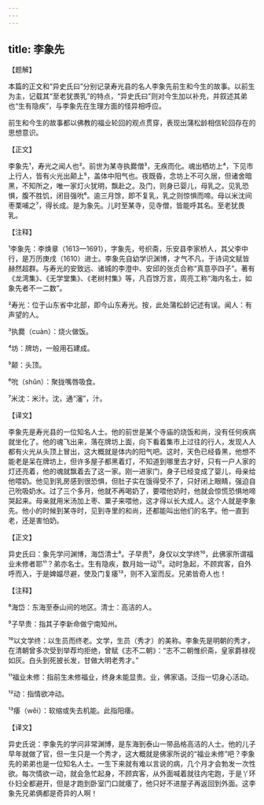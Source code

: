 ```yaml
---
---
---
```

title: 李象先
---




【题解】


本篇的正文和“异史氏曰”分别记录寿光县的名人李象先前生和今生的故事。以前生为主，记载其“至老犹畏乳”的特点，“异史氏曰”则对今生加以补充，并叙述其弟也“生有隐疾”，与李象先在生理方面的怪异相呼应。

前生和今生的故事都以佛教的福业轮回的观点贯穿，表现出蒲松龄相信轮回存在的思想意识。


【正文】

李象先¹，寿光之闻人也²。前世为某寺执爨僧³，无疾而化。魂出栖坊上⁴，下见市上行人，皆有火光出颠上⁵，盖体中阳气也。夜既昏，念坊上不可久居，但诸舍暗黑，不知所之，唯一家灯火犹明，飘赴之。及门，则身已婴儿，母乳之。见乳恐惧，腹不胜饥，闭目强吮⁶。逾三月馀，即不复乳，乳之则惊惧而啼。母以米沈间枣栗哺之⁷，得长成。是为象先。儿时至某寺，见寺僧，皆能呼其名。至老犹畏乳。

【注释】


¹李象先：李焕章（1613—1691），字象先，号织斋，乐安县李家桥人，其父李中行，是万历庚戌（1610）进士。李象先自幼学识渊博，才气不凡，于诗词文赋皆赫然超群。与寿光的安致远、诸城的李澄中、安邱的张贞合称“真意亭四子”。著有《龙湾集》、《无学堂集》、《老树村集》等，凡百馀万言，周亮工称“海内名士，如象先者不一二数”。

²寿光：位于山东省中北部，即今山东寿光。按，此处蒲松龄记述有误。闻人：有声望的人。

³执爨（cuàn）：烧火做饭。

⁴坊：牌坊，一般用石建成。

⁵颠：头顶。

⁶吮（shǔn）：聚拢嘴唇吸食。

⁷米沈：米汁。沈，通“瀋”，汁。





【译文】


李象先是寿光县的一位知名人士。他的前世是某个寺庙的烧饭和尚，没有任何疾病就坐化了。他的魂飞出来，落在牌坊上面，向下看着集市上过往的行人，发现人人都有火光从头顶上冒出，这大概就是体内的阳气吧。这时，天色已经昏黑，他想不能老是呆在牌坊上，但许多屋子都黑着灯，不知道到哪里去才好，只有一户人家的灯还亮着，他的魂就飘着去了这一家。刚一进家门，身子已经变成了婴儿，母亲给他喂奶。他见到乳房感到很恐惧，但肚子实在饿得受不了，只好闭上眼睛，强迫自己吮吸奶水。过了三个多月，他就不再喝奶了，要喂他奶时，他就会惊慌恐惧地啼哭起来。母亲就用米汤加上枣、粟子来喂他，这才得以长大成人。这个人就是李象先。他小的时候到某寺时，见到寺里的和尚，还都能叫出他们的名字。他一直到老，还是害怕奶。


【正文】

异史氏曰：象先学问渊博，海岱清士⁸。子早贵⁹，身仅以文学终¹⁰，此佛家所谓福业未修者耶¹¹？弟亦名士。生有隐疾，数月始一动¹²。动时急起，不顾宾客，自外呼而入，于是婢媪尽避，使及门复痿¹³，则不入室而反。兄弟皆奇人也！

【注释】


⁸海岱：东海至泰山间的地区。清士：高洁的人。

⁹子早贵：指其子李新命做宁南知州。

¹⁰以文学终：以生员而终老。文学，生员（秀才）的美称。李象先是明朝的秀才，在清朝曾多次受到举荐均拒绝，曾赋《志不二朝》：“志不二朝惟织斋，皇家爵禄视如灰。白头到死披长发，甘做大明老秀才。”

¹¹福业未修：指前生未修福业，终身未能显贵。业，佛家语。泛指一切身心活动。

¹²动：指情欲冲动。

¹³痿（wěi）：软缩或失去机能。此指阳痿。





【译文】


异史氏说：李象先的学问非常渊博，是东海到泰山一带品格高洁的人士。他的儿子早年就做了官，但一生只是一个秀才，这大概就是佛家所说的“福业未修”吧？李象先的弟弟也是一位知名人士。一生下来就有难以言说的病，几个月才会勃发一次性欲。每次情欲一动，就会急忙起身，不顾宾客，从外面喊着就往内宅跑，于是丫环仆妇全都避开，但是才跑到卧室门口就痿了，他只好不进屋子再返回到外面。这李象先兄弟俩都是奇异的人啊！